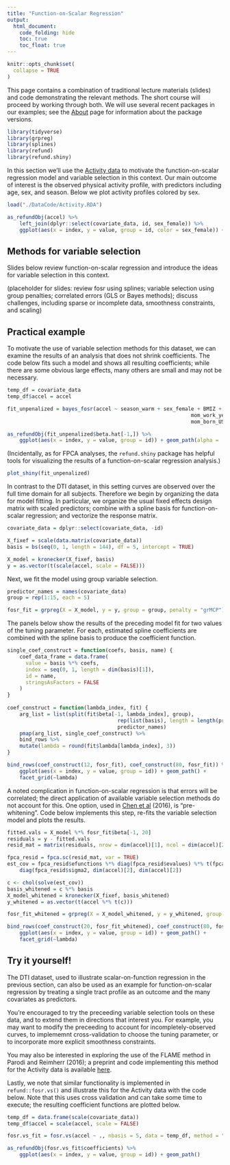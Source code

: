 ```yaml
---
title: "Function-on-Scalar Regression"
output:
  html_document: 
    code_folding: hide
    toc: true
    toc_float: true
---
```


```r
knitr::opts_chunk$set(
  collapse = TRUE
)
```

This page contains a combination of traditional lecture materials (slides) and code demonstrating the relevant methods. The short course will proceed by working through both. We will use several recent packages in our examples; see the [About](./About.html) page for information about the package versions.

```r
library(tidyverse)
library(grpreg)
library(splines)
library(refund)
library(refund.shiny)
```

In this section we'll use the [Activity data](./Data.html) to motivate the function-on-scalar regression model and variable selection in this context. Our main outcome of interest is the observed physical activity profile, with predictors including age, sex, and season. Below we plot activity profiles colored by sex.

```r
load("./DataCode/Activity.RDA")

as_refundObj(accel) %>% 
	left_join(dplyr::select(covariate_data, id, sex_female)) %>%
	ggplot(aes(x = index, y = value, group = id, color = sex_female)) + geom_path(alpha = .5)
```

## Methods for variable selection

Slides below review function-on-scalar regression and introduce the ideas for variable selection in this context.

(placeholder for slides: review fosr using splines; variable selection using group penalties; correlated errors (GLS or Bayes methods); discuss challenges, including sparse or incomplete data, smoothness constraints, and scaling)

## Practical example

To motivate the use of variable selection methods for this dataset, we can examine the results of an analysis that does not shrink coefficients. The code below fits such a model and shows all resulting coefficients; while there are some obvious large effects, many others are small and may not be necessary.

```r
temp_df = covariate_data
temp_df$accel = accel

fit_unpenalized = bayes_fosr(accel ~ season_warm + sex_female + BMIZ + TV_g2hr + video_g1hr +
														 	mom_work_yes + asthma_yes + child_age + mom_age + educ_mom + num_rooms + 
														 	mom_born_US + tricep + subscap + skinfold, data = temp_df)

as_refundObj(fit_unpenalized$beta.hat[-1,]) %>% 
	ggplot(aes(x = index, y = value, group = id)) + geom_path(alpha = .5)
```

(Incidentally, as for FPCA analyses, the `refund.shiny` package has helpful tools for visualizing the results of a function-on-scalar regression analysis.)

```r
plot_shiny(fit_unpenalized)
```

In contrast to the DTI dataset, in this setting curves are observed over the full time domain for all subjects. Therefore we begin by organizing the data for model fitting. In particular, we organize the usual fixed effects design matrix with scaled predictors; combine with a spline basis for function-on-scalar regression; and vectorize the response matrix.

```r
covariate_data = dplyr::select(covariate_data, -id)

X_fixef = scale(data.matrix(covariate_data))
basis = bs(seq(0, 1, length = 144), df = 5, intercept = TRUE)

X_model = kronecker(X_fixef, basis)
y = as.vector(t(scale(accel, scale = FALSE)))
```

Next, we fit the model using group variable selection.

```r
predictor_names = names(covariate_data)
group = rep(1:15, each = 5)

fosr_fit = grpreg(X = X_model, y = y, group = group, penalty = "grMCP")
```

The panels below show the results of the preceding model fit for two values of the tuning parameter. For each, estimated spline coefficients are combined with the spline basis to produce the coefficient function.

```r
single_coef_construct = function(coefs, basis, name) {
	coef_data_frame = data.frame(
	  value = basis %*% coefs,
	  index = seq(0, 1, length = dim(basis)[1]),
	  id = name,
	  stringsAsFactors = FALSE
	)
}
	
coef_construct = function(lambda_index, fit) {
	arg_list = list(split(fit$beta[-1, lambda_index], group), 
									rep(list(basis), length = length(predictor_names)), 
									predictor_names)
	pmap(arg_list, single_coef_construct) %>%
	bind_rows %>%
	mutate(lambda = round(fit$lambda[lambda_index], 3))
}

bind_rows(coef_construct(12, fosr_fit), coef_construct(80, fosr_fit)) %>%
	ggplot(aes(x = index, y = value, group = id)) + geom_path() + 
	facet_grid(~lambda)
```

A noted complication in function-on-scalar regression is that errors will be correlated; the direct application of available variable selection methods do not account for this. One option, used in [Chen et al](http://jeffgoldsmith.com/Downloads/FoS_VarSelect.pdf) (2016), is "pre-whitening". Code below implements this step, re-fits the variable selection model and plots the results. 

```r
fitted.vals = X_model %*% fosr_fit$beta[-1, 20]
residuals = y - fitted.vals
resid_mat = matrix(residuals, nrow = dim(accel)[1], ncol = dim(accel)[2], byrow = TRUE)

fpca_resid = fpca.sc(resid_mat, var = TRUE)
est_cov = fpca_resid$efunctions %*% diag(fpca_resid$evalues) %*% t(fpca_resid$efunctions) + 
	diag(fpca_resid$sigma2, dim(accel)[2], dim(accel)[2])

c <- chol(solve(est_cov))
basis_whitened = c %*% basis
X_model_whitened = kronecker(X_fixef, basis_whitened)
y_whitened = as.vector(t(accel %*% t(c)))

fosr_fit_whitened = grpreg(X = X_model_whitened, y = y_whitened, group = group, penalty = "grMCP")

bind_rows(coef_construct(20, fosr_fit_whitened), coef_construct(80, fosr_fit_whitened)) %>%
	ggplot(aes(x = index, y = value, group = id)) + geom_path() + 
	facet_grid(~lambda)
```


## Try it yourself!

The DTI dataset, used to illustrate scalar-on-function regression in the previous section, can also be used as an example for function-on-scalar regression by treating a single tract profile as an outcome and the many covariates as predictors. 

You're encouraged to try the preceeding variable selection tools on these data, and to extend them in directions that interest you. For example, you may want to modify the preceeding to account for incompletely-observed curves, to implememnt cross-validation to choose the tuning parameter, or to incorporate more explicit smoothness constraints. 

You may also be interested in exploring the use of the FLAME method in Parodi and Reimherr (2016); a preprint and code implementing this method for the Activity data is available [here](./DataCode/Reimherr.zip).

Lastly, we note that similar functionality is implemented in `refund::fosr.vs()` and illustrate this for the Activity data with the code below. Note that this uses cross validation and can take some time to execute; the resulting coefficient functions are plotted below.

```r
temp_df = data.frame(scale(covariate_data))
temp_df$accel = scale(accel, scale = FALSE)

fosr.vs_fit = fosr.vs(accel ~ ., nbasis = 5, data = temp_df, method = "grMCP")

as_refundObj(fosr.vs_fit$coefficients) %>%
	ggplot(aes(x = index, y = value, group = id)) + geom_path()
```
